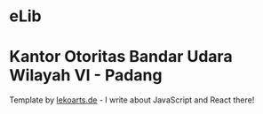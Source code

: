 # eLib
# Kantor Otoritas Bandar Udara Wilayah VI - Padang

Template by [lekoarts.de](https://www.lekoarts.de?utm_source=cara&utm_medium=Starter) - I write about JavaScript and React there!
